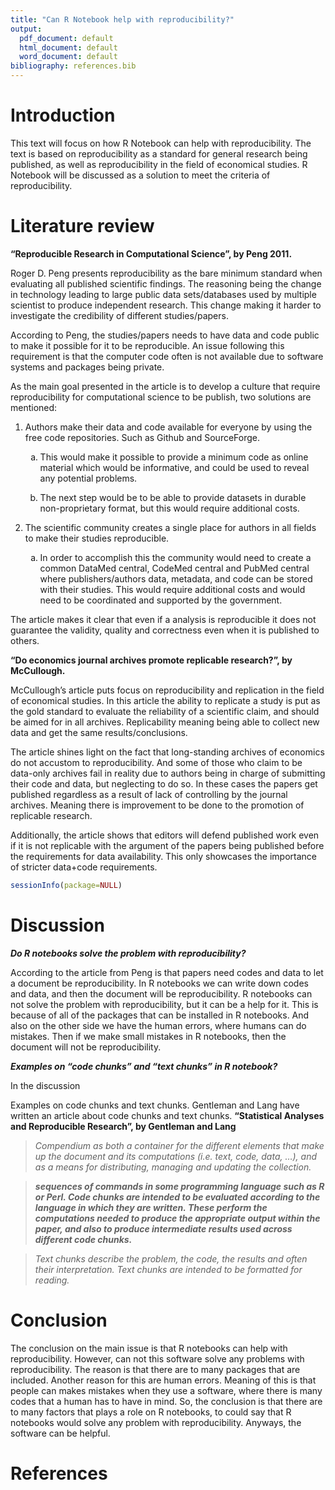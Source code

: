 ```yaml
---
title: "Can R Notebook help with reproducibility?"
output:
  pdf_document: default
  html_document: default
  word_document: default
bibliography: references.bib
---
```


# Introduction

This text will focus on how R Notebook can help with reproducibility. The text is based on reproducibility as a standard for general research being published, as well as reproducibility in the field of economical studies. R Notebook will be discussed as a solution to meet the criteria of reproducibility.

# Literature review

**"Reproducible Research in Computational Science", by Peng 2011.**

Roger D. Peng presents reproducibility as the bare minimum standard when evaluating all published scientific findings. The reasoning being the change in technology leading to large public data sets/databases used by multiple scientist to produce independent research. This change making it harder to investigate the credibility of different studies/papers.

According to Peng, the studies/papers needs to have data and code public to make it possible for it to be reproducible. An issue following this requirement is that the computer code often is not available due to software systems and packages being private.

As the main goal presented in the article is to develop a culture that require reproducibility for computational science to be publish, two solutions are mentioned:

1.  Authors make their data and code available for everyone by using the free code repositories. Such as Github and SourceForge.

    a.  This would make it possible to provide a minimum code as online material which would be informative, and could be used to reveal any potential problems.

    b.  The next step would be to be able to provide datasets in durable non-proprietary format, but this would require additional costs.\

2.  The scientific community creates a single place for authors in all fields to make their studies reproducible.

    a.  In order to accomplish this the community would need to create a common DataMed central, CodeMed central and PubMed central where publishers/authors data, metadata, and code can be stored with their studies. This would require additional costs and would need to be coordinated and supported by the government.

The article makes it clear that even if a analysis is reproducible it does not guarantee the validity, quality and correctness even when it is published to others.

**"Do economics journal archives promote replicable research?", by McCullough.**

McCullough's article puts focus on reproducibility and replication in the field of economical studies. In this article the ability to replicate a study is put as the gold standard to evaluate the reliability of a scientific claim, and should be aimed for in all archives. Replicability meaning being able to collect new data and get the same results/conclusions.

The article shines light on the fact that long-standing archives of economics do not accustom to reproducibility. And some of those who claim to be data-only archives fail in reality due to authors being in charge of submitting their code and data, but neglecting to do so. In these cases the papers get published regardless as a result of lack of controlling by the journal archives. Meaning there is improvement to be done to the promotion of replicable research.

Additionally, the article shows that editors will defend published work even if it is not replicable with the argument of the papers being published before the requirements for data availability. This only showcases the importance of stricter data+code requirements.

```r
sessionInfo(package=NULL)
```

# Discussion

***Do R notebooks solve the problem with reproducibility?***

According to the article from Peng is that papers need codes and data to let a document be reproducibility. In R notebooks we can write down codes and data, and then the document will be reproducibility. R notebooks can not solve the problem with reproducibility, but it can be a help for it. This is because of all of the packages that can be installed in R notebooks. And also on the other side we have the human errors, where humans can do mistakes. Then if we make small mistakes in R notebooks, then the document will not be reproducibility.

***Examples on "code chunks" and "text chunks" in R notebook?***

In the discussion

Examples on code chunks and text chunks. Gentleman and Lang have written an article about code chunks and text chunks. **"Statistical Analyses and Reproducible Research", by Gentleman and Lang**

> *Compendium as both a container for the different elements that make up the document and its computations (i.e. text, code, data, ...), and as a means for distributing, managing and updating the collection.*

> ***sequences of commands in some programming language such as R or Perl. Code chunks are intended to be evaluated according to the language in which they are written. These perform the computations needed to produce the appropriate output within the paper, and also to produce intermediate results used across different code chunks.***

> *Text chunks describe the problem, the code, the results and often their interpretation. Text chunks are intended to be formatted for reading.*

# Conclusion

The conclusion on the main issue is that R notebooks can help with reproducibility. However, can not this software solve any problems with reproducibility. The reason is that there are to many packages that are included. Another reason for this are human errors. Meaning of this is that people can makes mistakes when they use a software, where there is many codes that a human has to have in mind. So, the conclusion is that there are to many factors that plays a role on R notebooks, to could say that R notebooks would solve any problem with reproducibility. Anyways, the software can be helpful. 

# References
